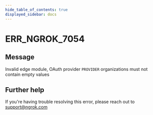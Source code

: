 ```yaml
---
hide_table_of_contents: true
displayed_sidebar: docs
---
```



# ERR_NGROK_7054

## Message

Invalid edge module, OAuth provider `PROVIDER` organizations must not contain empty values

<ErrorDetails error="err_ngrok_7054" />

## Further help

If you're having trouble resolving this error, please reach out to [support@ngrok.com](mailto:support@ngrok.com?subject=Help%20with%20ERR_NGROK_7054)
